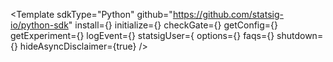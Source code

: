 

<Template
  sdkType="Python"
  github="https://github.com/statsig-io/python-sdk"
  install={<Install />}
  initialize={<Initialize />}
  checkGate={<CheckGate />}
  getConfig={<GetConfig />}
  getExperiment={<GetExperiment />}
  logEvent={<LogEvent />}
  statsigUser={<StatsigUser />
  options={<Options />}
  faqs={<FAQs />}
  shutdown={<Shutdown />}
  hideAsyncDisclaimer={true}
/>
